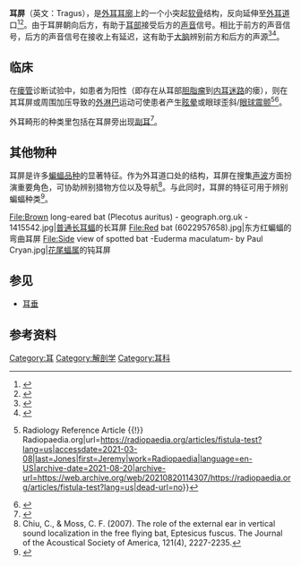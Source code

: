 {{medical}}{{Infobox anatomy
| Name = 耳屏
| Image = Gray904.png
| Width = 
| Caption = 外耳耳廓
| Image2 = 
| Caption2 = 
| System = 
| Latin = Tragus
| Greek = 
| Precursor = 
| Artery = 
| Vein = 
| Nerve = 
| Lymph = 
| part_of = [[外耳|外耳]]
}}'''耳屏'''（英文：Tragus），是[[外耳|外耳]][[耳廓|耳廓]]上的一个小突起[[软骨|软骨]]结构，反向延伸至[[外耳道|外耳道]]口<ref>{{Cite book|chapter=Anatomy, Head and Neck, Ear|title=StatPearls|url=http://www.ncbi.nlm.nih.gov/books/NBK470359/|publisher=StatPearls Publishing|date=2021|location=Treasure Island (FL)|pmid=29262017|first=Alice|last=Szymanski|first2=Zachary|last2=Geiger|access-date=2021-03-08|archive-date=2021-03-15|archive-url=https://web.archive.org/web/20210315145619/https://www.ncbi.nlm.nih.gov/books/NBK470359/|dead-url=no}}</ref><ref>{{Cite web|title=Anatomy of the Ear|url=https://research.nhgri.nih.gov/|accessdate=2021-03-08|work=Online Research Resources Developed at NHGRI|archive-date=2021-03-18|archive-url=https://web.archive.org/web/20210318000139/https://research.nhgri.nih.gov/|dead-url=no}}</ref>。由于耳屏朝向后方，有助于[[耳|耳部]]接受后方的[[声音|声音]]信号。相比于前方的声音信号，后方的声音信号在接收上有延迟，这有助于[[大脑|大脑]]辨别前方和后方的声源<ref name="rgate">{{cite journal|title=A numerical study of the role of tragus in the big brown bat|url=https://www.researchgate.net/publication/8072148|last=Muller|first=Raulf|journal=The Journal of the Acoustical Society of America|publisher=Research Gate|issue=6|doi=10.1121/1.1815133|year=2004|volume=116|pages=3701–12|bibcode=2004ASAJ..116.3701M|pmid=15658720|access-date=13 January 2013}}</ref><ref>{{Cite web|title=External Ear - an overview|url=https://www.sciencedirect.com/topics/medicine-and-dentistry/external-ear|accessdate=2021-03-08|work=|publisher=Science Direct|archive-date=2021-03-15|archive-url=https://web.archive.org/web/20210315145541/https://www.sciencedirect.com/topics/medicine-and-dentistry/external-ear|dead-url=no}}</ref>。

== 临床 ==
在[[瘘管|瘘管]]诊断试验中，如患者为阳性（即存在从耳部[[胆脂瘤|胆脂瘤]]到[[骨迷路|内耳迷路]]的瘘），则在其耳屏或周围加压导致的[[外淋巴|外淋巴]]运动可使患者产生[[眩暈_(醫學)|眩晕]]或眼球歪斜/[[眼球震颤|眼球震颤]]<ref>{{Cite web|title=Fistula test {{!}} Radiology Reference Article {{!}} Radiopaedia.org|url=https://radiopaedia.org/articles/fistula-test?lang=us|accessdate=2021-03-08|last=Jones|first=Jeremy|work=Radiopaedia|language=en-US|archive-date=2021-08-20|archive-url=https://web.archive.org/web/20210820114307/https://radiopaedia.org/articles/fistula-test?lang=us|dead-url=no}}</ref><ref>{{Cite web|title=How is the fistula test performed in a dizziness evaluation?|url=https://www.medscape.com/answers/1831429-37653/how-is-the-fistula-test-performed-in-a-dizziness-evaluation|accessdate=2021-03-08|work=www.medscape.com|archive-date=2020-12-02|archive-url=https://web.archive.org/web/20201202071750/https://www.medscape.com/answers/1831429-37653/how-is-the-fistula-test-performed-in-a-dizziness-evaluation|dead-url=no}}</ref>。

外耳畸形的种类里包括在耳屏旁出现[[副耳|副耳]]<ref>{{Cite journal|title=Accessory auricle: Classification according to location, protrusion pattern and body shape|url=https://www.ncbi.nlm.nih.gov/pmc/articles/PMC6177632/|last=Hwang|first=Jungil|last2=Cho|first2=Jaeyoung|date=2018-9|journal=Archives of Plastic Surgery|issue=5|doi=10.5999/aps.2018.00430|volume=45|pages=411–417|issn=2234-6163|pmc=6177632|pmid=30282411|last3=Burm|first3=Jin Sik}}</ref>。

== 其他物种 ==
耳屏是许多[[蝙蝠|蝙蝠]][[品種_(動物)|品种]]的显著特征。作为外耳道口处的结构，耳屏在搜集[[声波|声波]]方面扮演重要角色，可协助辨别猎物方位以及导航<ref name="Chiu 2007">Chiu, C., & Moss, C. F. (2007). The role of the external ear in vertical sound localization in the free flying bat, Eptesicus fuscus. The Journal of the Acoustical Society of America, 121(4), 2227-2235.</ref>。与此同时，耳屏的特征可用于辨别蝙蝠种类<ref>{{cite web|title=Bats of Wisconsin|url=http://wiatri.net/Inventory/Bats/AboutBats/images/batsofwisc.pdf|author=<!--Not stated-->|date=2013|publisher=Wisconsin Department of Natural Resources|website=Wisconsin Department of Natural Resources|access-date=April 11, 2017|archive-date=2016-08-04|archive-url=https://web.archive.org/web/20160804235007/http://wiatri.net/Inventory/Bats/AboutBats/images/batsofwisc.pdf|dead-url=no}}</ref>。<gallery>
File:Brown long-eared bat (Plecotus auritus) - geograph.org.uk - 1415542.jpg|[[普通长耳蝠|普通长耳蝠]]的长耳屏
File:Red bat (6022957658).jpg|东方红蝙蝠的弯曲耳屏
File:Side view of spotted bat -Euderma maculatum- by Paul Cryan.jpg|[[花尾蝠屬|花尾蝠属]]的钝耳屏
</gallery>

== 参见 ==

* [[耳垂|耳垂]]

== 参考资料 ==
{{reflist|2}}

[[Category:耳|Category:耳]]
[[Category:解剖学|Category:解剖学]]
[[Category:耳科|Category:耳科]]
